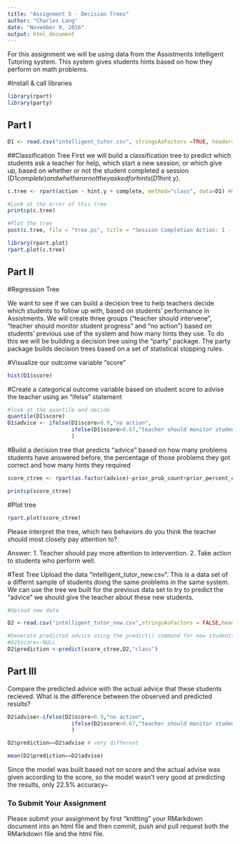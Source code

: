 ```yaml
---
title: "Assignment 5 - Decision Trees"
author: "Charles Lang"
date: "November 9, 2016"
output: html_document
---
```

For this assignment we will be using data from the Assistments Intelligent Tutoring system. This system gives students hints based on how they perform on math problems. 

#Install & call libraries
```r
library(rpart)
library(party)
```

## Part I
```r
D1 <- read.csv("intelligent_tutor.csv", stringsAsFactors =TRUE, header=TRUE)
```

##Classification Tree
First we will build a classification tree to predict which students ask a teacher for help, which start a new session, or which give up, based on whether or not the student completed a session (D1$complete) and whether or not they asked for hints (D1$hint.y). 
```r

c.tree <- rpart(action ~ hint.y + complete, method="class", data=D1) #Notice the standard R notion for a formula X ~ Y

#Look at the error of this tree
printcp(c.tree)

#Plot the tree
post(c.tree, file = "tree.ps", title = "Session Completion Action: 1 - Ask teacher, 2 - Start new session, 3 - Give up")

library(rpart.plot)
rpart.plot(c.tree)
```
## Part II

#Regression Tree

We want to see if we can build a decision tree to help teachers decide which students to follow up with, based on students' performance in Assistments. We will create three groups ("teacher should intervene", "teacher should monitor student progress" and "no action") based on students' previous use of the system and how many hints they use. To do this we will be building a decision tree using the "party" package. The party package builds decision trees based on a set of statistical stopping rules.

#Visualize our outcome variable "score"
```r
hist(D1$score)
```

#Create a categorical outcome variable based on student score to advise the teacher using an "ifelse" statement
```r
#look at the quantile and decide 
quantile(D1$score)
D1$advice <- ifelse(D1$score>0.9,"no action",
                    ifelse(D1$score>0.67,"teacher should monitor student progress","teacher should intervene")
                    )

```

#Build a decision tree that predicts "advice" based on how many problems students have answered before, the percentage of those problems they got correct and how many hints they required
```r
score_ctree <- rpart(as.factor(advice)~prior_prob_count+prior_percent_correct+hints,method = "class",data=D1)

printcp(score_ctree)
```

#Plot tree
```r
rpart.plot(score_ctree)
```

Please interpret the tree, which two behaviors do you think the teacher should most closely pay attention to?

Answer:
1. Teacher should pay more attention to intervention. 
2. Take action to students who perform well.

#Test Tree
Upload the data "intelligent_tutor_new.csv". This is a data set of a differnt sample of students doing the same problems in the same system. We can use the tree we built for the previous data set to try to predict the "advice" we should give the teacher about these new students. 

```r
#Upload new data

D2 <-read.csv("intelligent_tutor_new.csv",stringsAsFactors = FALSE,header =TRUE )

#Generate predicted advice using the predict() command for new students based on tree generated from old students
#D2$score<-NULL
D2$prediction <-predict(score_ctree,D2,"class")

``` 
## Part III
Compare the predicted advice with the actual advice that these students recieved. What is the difference between the observed and predicted results?

```r
D2$advise<-ifelse(D2$score>0.9,"no action",
                    ifelse(D2$score>0.67,"teacher should monitor student progress","teacher should intervene")
                    )

D2$prediction==D2$advise # very different

mean(D2$prediction==D2$advise)

```

Since the model was built based not on score and the actual advise was given according to the score, so the model wasn't very good at predicting the results, only 22.5% accuracy~

### To Submit Your Assignment

Please submit your assignment by first "knitting" your RMarkdown document into an html file and then commit, push and pull request both the RMarkdown file and the html file.

